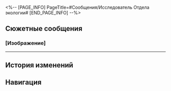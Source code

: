 <%-- [PAGE_INFO]
PageTitle=#Сообщения/Исследователь Отдела экологии#
[END_PAGE_INFO] --%>
{{Сообщение Инфобокс
|id          = 95
|Изображение = НИП Исследователь Отдела экологии Иконка.png
|Тип         = НИП
|Отправитель = Исследователь Отдела экологии
|ПодписьСоо  = 
|Фракция     = Космическая станция «Герта»
}}

==Сюжетные сообщения==
===[Изображение]===
{{Сообщения
|условие_получения = 
|текст =
:'''Исследователь Отдела экологии:''' [[Файл:Message Ecology Researcher Toilet.png|256px]]
:'''Исследователь Отдела экологии:''' Маленьких монстров можно бросить сюда.
:{Выбор} Шутишь?
::'''(Первопроходец):''' ...
::'''(Первопроходец):''' Шутишь?
:{Выбор} Думаю, ты врёшь.
::'''(Первопроходец):''' ...
::'''(Первопроходец):''' Ты же шутишь, да?
::'''Исследователь Отдела экологии:''' Я серьёзно.
:'''Исследователь Отдела экологии:''' Это односторонний проход, с другой стороны он соединяется с зоной хранения.
:'''Исследователь Отдела экологии:''' Это безопасно.
}}
----

==История изменений==
{{История изменений|3.5}}

==Навигация==
{{Сообщения Навбокс}}